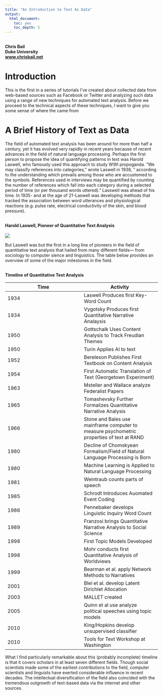 ```yaml
---
title: "An Introduction to Text As Data"
output:
  html_document:
    toc: yes
    toc_depth: 5
---
```


<br>
**Chris Bail**  
**Duke University**  
**[www.chrisbail.net](http://www.chrisbail.net)**  


# Introduction

This is the first in a series of tutorials I've created about collected data from web-based sources such as Facebook or Twitter and analyzing such data using a range of new techniques for automated text analysis. Before we proceed to the technical aspects of these techniques, I want to give you some sense of where the came from

# A Brief History of Text as Data

The field of automated text analysis has been around for more than half a century, yet it has evolved very rapidly in recent years because of recent advances in the field of natural language processing. Perhaps the first person to propose the idea of quantifying patterns in text was Harold Laswell, who famously used this approach to study WWI propoganda. "We may classify references into categories," wrote Laswell in 1938, " according to the understanding which prevails among those who are accustomed to the symbols. References used in interviews may be quantified by counting the number of references which fall into each category during a selected period of time (or per thousand words uttered)." Lasswell was ahead of his time. In 1935- and at the age of 21-Laswell was developing methods that tracked the association between word utterances and physiological reactions (e.g. pulse rate, electrical conductivity of the skin, and blood pressure). 

<br>
**Harold Laswell, Pioneer of Quantitative Text Analysis**
<br><br>
![](laswell.jpg)
<br>


But Laswell was but the first in a long line of pioneers in the field of quantitative text analysis that hailed from many different fields--- from sociology to computer sience and linguistics. The table below provides an overview of some of the major milestones in the field.


<br>
**Timeline of Quantitative Text Analysis**  

Time | Activity
------------- | -------------
1934 | Laswell Produces first Key-Word Count
1934 | Vygotsky Produces first Quantitative Narrative Analaysis
1950 | Gottschalk Uses Content Analysis to Track Freudian Themes
1950 | Turin Applies AI to text
1952 | Bereleson Publishes First Textbook on Content Analysis
1954 | First Automatic Translation of Text (Georgetown Experiment)
1963 | Msteller and Wallace analyze Federalist Papers
1965 | Tomashevsky Further Formalizes Quantitative Narrative Analysis
1966 | Stone and Bales use mainframe computer to measure psychometric properties of text at RAND
1980 | Decline of Chomskyean Formalism/Field of Natural Language Processing is Born
1980 | Machine Learning is Applied to Natural Language Processing
1981 | Weintraub counts parts of speech
1985 | Schrodt Introduces Auomated Event Coding
1986 | Pennebaker develops Linguistic Inquiry Word Count
1989 | Franzosi brings Quantitative Narrative Analysis to Social Science
1998 | First Topic Models Developed
1998 | Mohr conducts first Quantitative Analysis of Worldviews
1999 | Bearman et al. apply Network Methods to Narratives
2001 | Blei et al. develop Latent Dirichlet Allocation
2003 | MALLET created
2005 | Quinn et al use analyze political speeches using topic models
2010 | King/Hopkins develop unsupervised classifier
2010 | Tools for Text Workshop at Washington

What I find particularly remarkable about this (probably incomplete) timeline is that it covers scholars in at least seven different fields. Though social scientists made some of the earliest contributions to the field, computer scientists and linguists have exerted considerable influence in recent decades. The intellectual diversification of the field also coincided with the tremendous outgrowth of text-based data via the internet and other sources.

